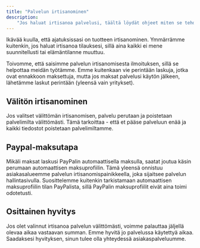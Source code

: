 ```yaml
---
title: "Palvelun irtisanominen"
description:
    "Jos haluat irtisanoa palvelusi, täältä löydät ohjeet miten se tehdään."
---
```


Ikävää kuulla, että ajatuksissasi on tuotteen irtisanominen. Ymmärrämme
kuitenkin, jos haluat irtisanoa tilauksesi, sillä aina kaikki ei mene
suunnitellusti tai elämäntilanne muuttuu.

Toivomme, että saisimme palvelun irtisanomisesta ilmoituksen, sillä se helpottaa
meidän työtämme. Emme kuitenkaan vie perintään laskuja, jotka ovat ennakkoon
maksettuja, mutta jos maksat palvelusi käytön jälkeen, lähetämme laskut
perintään (yleensä vain yritykset).

## Välitön irtisanominen

Jos valitset välittömän irtisanomisen, palvelu perutaan ja poistetaan
palvelimilta välittömästi. Tämä tarkoittaa - että et pääse palveluun enää ja
kaikki tiedostot poistetaan palvelimiltamme.

## Paypal-maksutapa

Mikäli maksat laskusi PayPalin automaattisella maksulla, saatat joutua käsin
perumaan automaattisen maksuprofiilin. Tämä yleensä onnistuu asiakasalueemme
palvelun irtisanomispainikkeella, joka sijaitsee palvelun hallintasivulla.
Suosittelemme kuitenkin tarkistamaan automaattisen maksuprofiilin tilan
PayPalista, sillä PayPalin maksuprofiilit eivät aina toimi odotetusti.

## Osittainen hyvitys

Jos olet valinnut irtisanoa palvelun välittömästi, voimme palauttaa jäljellä
olevaa aikaa vastaavan summan. Emme hyvitä jo palvelussa käytettyä aikaa.
Saadaksesi hyvityksen, sinun tulee olla yhteydessä asiakaspalveluumme.
